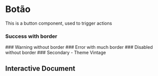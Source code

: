 

<Meta of={Story} />

# Botão

This is a button component, used to trigger actions

### Success with border
<Canvas of={Story.Sucess} layout="centered" />
### Warning without border
<Canvas of={Story.Warning} layout="centered" />
### Error with much border
<Canvas of={Story.Error} layout="centered" />
### Disabled without border
<Canvas of={Story.Disabled} layout="centered" />
### Secondary - Theme Vintage
<Canvas of={Story.SecondaryThemeVintage} layout="centered" />

## Interactive Document
<Primary />
<Controls />